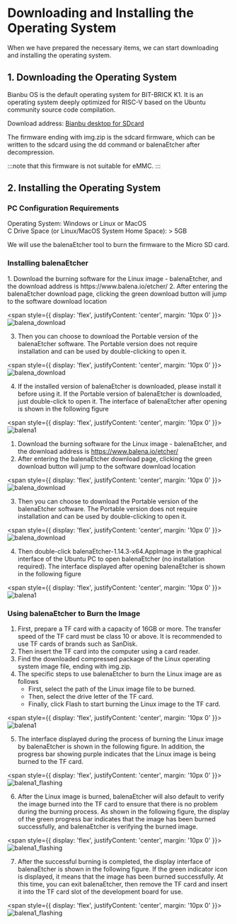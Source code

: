 
# Downloading and Installing the Operating System
When we have prepared the necessary items, we can start downloading and installing the operating system.
## 1. Downloading the Operating System

Bianbu OS is the default operating system for BIT-BRICK K1. It is an operating system deeply optimized for RISC-V based on the Ubuntu community source code compilation.

Download address: [Bianbu desktop for SDcard](https://archive.spacemit.com/image/k1/version/bianbu/v2.1/bianbu-24.04-desktop-k1-v2.1-release-20250124144655.img.zip)

The firmware ending with img.zip is the sdcard firmware, which can be written to the sdcard using the dd command or balenaEtcher after decompression. 

:::note 
that this firmware is not suitable for eMMC.
:::
## 2. Installing the Operating System
### PC Configuration Requirements
Operating System: Windows or Linux or MacOS       
C Drive Space (or Linux/MacOS System Home Space): > 5GB

We will use the balenaEtcher tool to burn the firmware to the Micro SD card.
### Installing balenaEtcher

<Tabs>
  <TabItem value="apple" label="Windows" default>
    1. Download the burning software for the Linux image - balenaEtcher, and the download address is
https://www.balena.io/etcher/
2. After entering the balenaEtcher download page, clicking the green download button will jump to the software download location

<span style={{
display: 'flex',
justifyContent: 'center',
margin: '10px 0'
}}>
![balena_download](/img/k1/getting-started/install/balena_download.png)
</span>

3. Then you can choose to download the Portable version of the balenaEtcher software. The Portable version does not require installation and can be used by double-clicking to open it.

<span style={{
display: 'flex',
justifyContent: 'center',
margin: '10px 0'
}}>
![balena_download](/img/k1/getting-started/install/balena_download1.png)
</span>

4. If the installed version of balenaEtcher is downloaded, please install it before using it. If the Portable version of balenaEtcher is downloaded, just double-click to open it. The interface of balenaEtcher after opening is shown in the following figure

<span style={{
display: 'flex',
justifyContent: 'center',
margin: '10px 0'
}}>
![balena1](/img/k1/getting-started/install/balenaEtcher_001.png)
</span>
  </TabItem>
  <TabItem value="orange" label="Linux">

1. Download the burning software for the Linux image - balenaEtcher, and the download address is
https://www.balena.io/etcher/
2. After entering the balenaEtcher download page, clicking the green download button will jump to the software download location

<span style={{
display: 'flex',
justifyContent: 'center',
margin: '10px 0'
}}>
![balena_download](/img/k1/getting-started/install/balena_download.png)
</span>

3. Then you can choose to download the Portable version of the balenaEtcher software. The Portable version does not require installation and can be used by double-clicking to open it.

<span style={{
display: 'flex',
justifyContent: 'center',
margin: '10px 0'
}}>
![balena_download](/img/k1/getting-started/install/balena_download_ubuntu.png)
</span>

4. Then double-click balenaEtcher-1.14.3-x64.AppImage in the graphical interface of the Ubuntu PC to open balenaEtcher (no installation required). The interface displayed after opening balenaEtcher is shown in the following figure

<span style={{
display: 'flex',
justifyContent: 'center',
margin: '10px 0'
}}>
![balena1](/img/k1/getting-started/install/balenaEtcher_001.png)
</span>
  </TabItem>

</Tabs>

### Using balenaEtcher to Burn the Image
1. First, prepare a TF card with a capacity of 16GB or more. The transfer speed of the TF card must be class 10 or above. It is recommended to use TF cards of brands such as SanDisk.
2. Then insert the TF card into the computer using a card reader.
3. Find the downloaded compressed package of the Linux operating system image file, ending with img.zip.
4. The specific steps to use balenaEtcher to burn the Linux image are as follows
    - First, select the path of the Linux image file to be burned.
    - Then, select the drive letter of the TF card.
    - Finally, click Flash to start burning the Linux image to the TF card.
    
<span style={{
display: 'flex',
justifyContent: 'center',
margin: '10px 0'
}}>
![balena1](/img/k1/getting-started/install/balenaEtcher_002.png)
</span>
   
5. The interface displayed during the process of burning the Linux image by balenaEtcher is shown in the following figure. In addition, the progress bar showing purple indicates that the Linux image is being burned to the TF card.

<span style={{
display: 'flex',
justifyContent: 'center',
margin: '10px 0'
}}>
![balena1_flashing](/img/k1/getting-started/install/balenaEtcher_Flashing.png)
</span>

6. After the Linux image is burned, balenaEtcher will also default to verify the image burned into the TF card to ensure that there is no problem during the burning process. As shown in the following figure, the display of the green progress bar indicates that the image has been burned successfully, and balenaEtcher is verifying the burned image.

<span style={{
display: 'flex',
justifyContent: 'center',
margin: '10px 0'
}}>
![balena1_flashing](/img/k1/getting-started/install/balenaEtcher_Validating.png)
</span>

7. After the successful burning is completed, the display interface of balenaEtcher is shown in the following figure. If the green indicator icon is displayed, it means that the image has been burned successfully. At this time, you can exit balenaEtcher, then remove the TF card and insert it into the TF card slot of the development board for use.

<span style={{
display: 'flex',
justifyContent: 'center',
margin: '10px 0'
}}>
![balena1_flashing](/img/k1/getting-started/install/balenaEtcher_003.png)
</span>